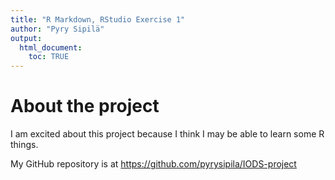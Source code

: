 ```yaml
---
title: "R Markdown, RStudio Exercise 1"
author: "Pyry Sipilä"
output:
  html_document:
    toc: TRUE
---
```



# About the project

I am excited about this project because I think I may be able to learn some R things.

My GitHub repository is at <https://github.com/pyrysipila/IODS-project>

